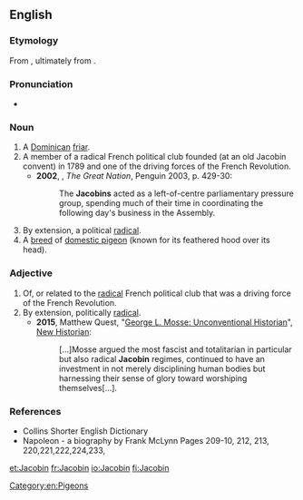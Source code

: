 ==English==
{{wikipedia}}
===Etymology===
From {{etyl|frm|en}} {{term|Jacobin|lang=fr}}, ultimately from {{etyl|la|en}} {{m|la|Jacōbus||Jacob}}.

===Pronunciation===
*{{a|UK}} {{IPA|/ˈdʒakəbɪn/|lang=en}}

===Noun===
{{en-noun}}

# A [[Dominican]] [[friar]].
# A member of a radical French political club founded (at an old Jacobin convent) in 1789 and one of the driving forces of the French Revolution.
#*'''2002''', {{w|Colin Jones (historian)|Colin Jones}}, ''The Great Nation'', Penguin 2003, p. 429-30:
#*:The '''Jacobins''' acted as a left-of-centre parliamentary pressure group, spending much of their time in coordinating the following day's business in the Assembly.
# By extension, a political [[radical]].
# A [[breed]] of [[domestic pigeon]] (known for its feathered hood over its head).

===Adjective===

# Of, or related to the [[radical]] French political club that was a driving force of the French Revolution.
# By extension, politically [[radical]].
#*'''2015''', Matthew Quest, "[http://www.newhistorian.com/george-l-mosse-unconventional-historian/3659/ George L. Mosse: Unconventional Historian]", [http://www.newhistorian.com New Historian]:
#*:[...]Mosse argued the most fascist and totalitarian in particular but also radical '''Jacobin''' regimes, continued to have an investment in not merely disciplining human bodies but harnessing their sense of glory toward worshiping themselves[...].

===References===
*Collins Shorter English Dictionary
*Napoleon - a biography by Frank McLynn Pages 209-10, 212, 213, 220,221,222,224,233,

[[Category:en:Pigeons]]

[[et:Jacobin]]
[[fr:Jacobin]]
[[io:Jacobin]]
[[fi:Jacobin]]